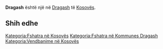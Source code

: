 {{Fshat në 
 | Emri                = Dragash
 | EmriAlt                = 
 | NAME_SHORT_FORM=      
 | NAME_GENERIC=      
 | NAME_SORT_NAME_RO=      DRAGASH
 | FULL_NAME_RO = Dragash
 | FULL_NAME_ND_RO=Dragash
 | SORT_NAME_RG=DRAGASH
 | FULL_NAME_RG=Dragash
 | FULL_NAME_ND_RG=Dragash
 | SRP_NAME_SHORT_FORM=      
 | SRP_NAME_GENERIC=      
 | SRP_NAME_SORT_NAME_RO=      
 | SRP_FULL_NAME_RO = 
 | SRP_FULL_NAME_ND_RO=
 | SRP_SORT_NAME_RG=
 | SRP_FULL_NAME_RG=
 | SRP_FULL_NAME_ND_RG=
 | Emri (Rasa dhanore) = 
 | Figura              = 
 | Shteti              = Kosovo
 | Komuna              = Dragash
 | Kodi postar         = 
 | Sipërfaqja          = 

 | Popullsia           = 

 | Regj. i popullsisë  = 
 | Dend. e popullsisë  = 
 | Faqja zyrtare       = 
 <!--- Koordinatat ----> 
 | Gjerësia            = 42
 | Gjatësia            = 20.65
 | Lartësia            = 
}}
'''Dragash''' është një [[]] në [[Dragash]] të [[Kosovës]].

<!-- == Gjeografia == -->
<!-- == Historia == -->
<!-- == Demografia == -->
== Shih edhe ==
{{Komuna Dragash}}
{{Kosovo-Administrata-Cung}}

[[Kategoria:Fshatra në Kosovës]]
[[Kategoria:Fshatra në Kommunes Dragash]]
[[Kategoria:Vendbanime në Kosovës]]